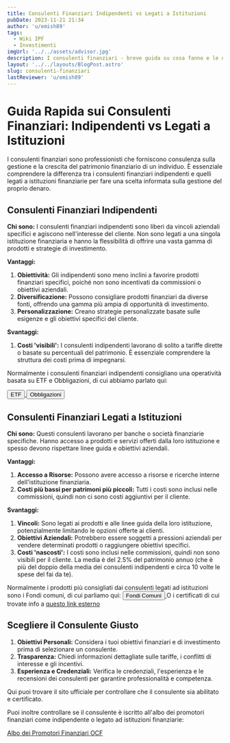 ```yaml
---
title: Consulenti Finanziari Indipendenti vs Legati a Istituzioni
pubDate: 2023-11-21 21:34
author: 'u/emish89'
tags:
  - Wiki IPF
  - Investimenti
imgUrl: '../../assets/advisor.jpg'
description: I consulenti finanziari - breve guida su cosa fanno e le differenze tra indipendenti e legati a istituzioni
layout: '../../layouts/BlogPost.astro'
slug: consulenti-finanziari
lastReviewer: 'u/emish89'
---
```



# Guida Rapida sui Consulenti Finanziari: Indipendenti vs Legati a Istituzioni

I consulenti finanziari sono professionisti che forniscono consulenza sulla gestione e la crescita del patrimonio finanziario di un individuo. 
È essenziale comprendere la differenza tra i consulenti finanziari indipendenti e quelli legati a istituzioni finanziarie per fare una scelta informata sulla gestione del proprio denaro.

## Consulenti Finanziari Indipendenti

**Chi sono:**
I consulenti finanziari indipendenti sono liberi da vincoli aziendali specifici e agiscono nell'interesse del cliente. 
Non sono legati a una singola istituzione finanziaria e hanno la flessibilità di offrire una vasta gamma di prodotti e strategie di investimento.

**Vantaggi:**
1. **Obiettività:** Gli indipendenti sono meno inclini a favorire prodotti finanziari specifici, poiché non sono incentivati da commissioni o obiettivi aziendali.
2. **Diversificazione:** Possono consigliare prodotti finanziari da diverse fonti, offrendo una gamma più ampia di opportunità di investimento.
3. **Personalizzazione:** Creano strategie personalizzate basate sulle esigenze e gli obiettivi specifici del cliente.

**Svantaggi:**
1. **Costi 'visibili':** I consulenti indipendenti lavorano di solito a tariffe dirette o basate su percentuali del patrimonio. 
È essenziale comprendere la struttura dei costi prima di impegnarsi.

Normalmente i consulenti finanziari indipendenti consigliano una operatività basata su ETF e Obbligazioni, di cui abbiamo parlato qui:
    <div className='flex justify-center space-x-4'>
                            <a href='/blog/etf'>
                                                        <button className='brutal-btn px-10 sanchez h-full p-2' name='button'>
                                                                        <span>ETF</span>
                                                                        </button>
                                                        </a>
               <a href='/blog/obbligazioni'>
                                               <button className='brutal-btn px-10 sanchez h-full p-2' name='button'>
                                                                        <span>Obbligazioni</span>
                                                                        </button>
                                                        </a>
                                        </div>


## Consulenti Finanziari Legati a Istituzioni

**Chi sono:**
Questi consulenti lavorano per banche o società finanziarie specifiche. 
Hanno accesso a prodotti e servizi offerti dalla loro istituzione e spesso devono rispettare linee guida e obiettivi aziendali.

**Vantaggi:**
1. **Accesso a Risorse:** Possono avere accesso a risorse e ricerche interne dell'istituzione finanziaria.
2. **Costi più bassi per patrimoni più piccoli:** Tutti i costi sono inclusi nelle commissioni, quindi non ci sono costi aggiuntivi per il cliente.

**Svantaggi:**
1. **Vincoli:** Sono legati ai prodotti e alle linee guida della loro istituzione, potenzialmente limitando le opzioni offerte ai clienti.
2. **Obiettivi Aziendali:** Potrebbero essere soggetti a pressioni aziendali per vendere determinati prodotti o raggiungere obiettivi specifici.
3. **Costi 'nascosti':** I costi sono inclusi nelle commissioni, quindi non sono visibili per il cliente. La media è del 2.5% del patrimonio annuo 
(che è più del doppio della media dei consulenti indipendenti e circa 10 volte le spese del fai da te).

Normalmente i prodotti più consigliati dai consulenti legati ad istituzioni sono i Fondi comuni, di cui parliamo qui:
    <a href='/blog/fondi-comuni-investimento'>
                            <button className='brutal-btn sanchez p-4' name='button'>
                                                        <span>Fondi Comuni</span>
                                                        </button>
                                        </a>
          O i certificati di cui trovate info a [questo link esterno](https://www.borsaitaliana.it/borsa/glossario/certificates.html)

## Scegliere il Consulente Giusto

1. **Obiettivi Personali:** Considera i tuoi obiettivi finanziari e di investimento prima di selezionare un consulente.
2. **Trasparenza:** Chiedi informazioni dettagliate sulle tariffe, i conflitti di interesse e gli incentivi.
3. **Esperienza e Credenziali:** Verifica le credenziali, l'esperienza e le recensioni dei consulenti per garantire professionalità e competenza.


Qui puoi trovare il sito ufficiale per controllare che il consulente sia abilitato e certificato.

Puoi inoltre controllare se il consulente è iscritto all'albo dei promotori finanziari come indipendente o legato ad istituzioni finanziarie:

[Albo dei Promotori Finanziari OCF](https://www.organismocf.it/portal/web/portale-ocf/ricerca-nelle-sezioni-dell-albo)